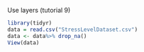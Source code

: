 Use layers (tutorial 9)
```r

library(tidyr)
data = read.csv("StressLevelDataset.csv")
data <- data%>% drop_na()
View(data)


```

